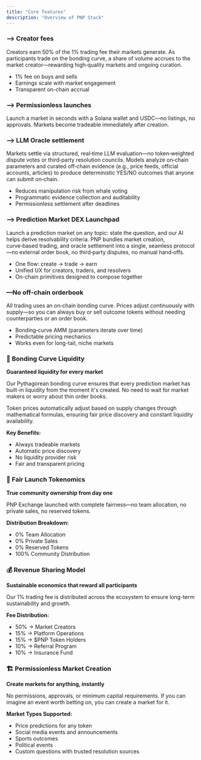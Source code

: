 ```yaml
---
title: "Core features"
description: "Overview of PNP Stack"
---
```


### —> Creator fees

Creators earn 50% of the 1% trading fee their markets generate. As participants trade on the bonding curve, a share of volume accrues to the market creator—rewarding high‑quality markets and ongoing curation.

- 1% fee on buys and sells
- Earnings scale with market engagement
- Transparent on-chain accrual


### —> Permissionless launches
Launch a market in seconds with a Solana wallet and USDC—no listings, no approvals. Markets become tradeable immediately after creation.

### —> LLM Oracle settlement

Markets settle via structured, real‑time LLM evaluation—no token‑weighted dispute votes or third‑party resolution councils. Models analyze on‑chain parameters and curated off‑chain evidence (e.g., price feeds, official accounts, articles) to produce deterministic YES/NO outcomes that anyone can submit on‑chain.

- Reduces manipulation risk from whale voting
- Programmatic evidence collection and auditability
- Permissionless settlement after deadlines

### —> Prediction Market DEX Launchpad 

Launch a prediction market on any topic: state the question, and our AI helps derive resolvability criteria. PNP bundles market creation, curve‑based trading, and oracle settlement into a single, seamless protocol—no external order book, no third‑party disputes, no manual hand‑offs.


- One flow: create → trade → earn
- Unified UX for creators, traders, and resolvers
- On-chain primitives designed to compose together


 

### —No off-chain orderbook

All trading uses an on‑chain bonding curve. Prices adjust continuously with supply—so you can always buy or sell outcome tokens without needing counterparties or an order book.

- Bonding‑curve AMM (parameters iterate over time)
- Predictable pricing mechanics
- Works even for long-tail, niche markets

### 🌊 Bonding Curve Liquidity

**Guaranteed liquidity for every market**

Our Pythagorean bonding curve ensures that every prediction market has built-in liquidity from the moment it's created. No need to wait for market makers or worry about thin order books.

<Card title="How it works" icon="chart-line">
  Token prices automatically adjust based on supply changes through mathematical formulas, ensuring fair price discovery and constant liquidity availability.
</Card>

**Key Benefits:**
- Always tradeable markets
- Automatic price discovery
- No liquidity provider risk
- Fair and transparent pricing


### 💎 Fair Launch Tokenomics

**True community ownership from day one**

PNP Exchange launched with complete fairness—no team allocation, no private sales, no reserved tokens.

**Distribution Breakdown:**
- 0% Team Allocation
- 0% Private Sales  
- 0% Reserved Tokens
- 100% Community Distribution

### 💰 Revenue Sharing Model

**Sustainable economics that reward all participants**

Our 1% trading fee is distributed across the ecosystem to ensure long-term sustainability and growth.

**Fee Distribution:**
- 50% → Market Creators
- 15% → Platform Operations
- 15% → $PNP Token Holders
- 10% → Referral Program
- 10% → Insurance Fund

### 🏗️ Permissionless Market Creation

**Create markets for anything, instantly**

No permissions, approvals, or minimum capital requirements. If you can imagine an event worth betting on, you can create a market for it.

**Market Types Supported:**
- Price predictions for any token
- Social media events and announcements  
- Sports outcomes
- Political events
- Custom questions with trusted resolution sources





